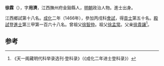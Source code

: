 '''徐霖'''（{{bd|1439年||？}}），字'''用濟'''，江西撫州府金谿縣人，[[明朝|明朝]]政治人物。進士出身。

江西鄉試第十八名。[[成化|成化]]二年（1466年），參加丙戌科[[會試|會試]]，得[[貢士|貢士]]第五十名。[[殿試|殿試]]登[[進士|進士]]第三甲第一百六十八名。曾祖父[[徐智仲|徐智仲]]。祖父[[徐孟常|徐孟常]]。父亲[[徐貴讓|徐貴讓]]<ref>《天一阁藏明代科举录选刊·登科录》（《成化二年进士登科录》）</ref>。

==参考==
{{reflist}}
{{明朝人物小作品}}
{{成化二年丙戌科殿試金榜}}